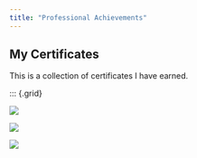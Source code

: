 ```yaml
---
title: "Professional Achievements"
---
```


## My Certificates

This is a collection of certificates I have earned.

::: {.grid}

::: {.g-col-12 .g-col-sm-6 .g-col-lg-4}

![](images/jon.png)

:::

::: {.g-col-12 .g-col-sm-6 .g-col-lg-4}

![](images/jvi.png)

:::


::: {.g-col-12 .g-col-sm-6 .g-col-lg-4}

![](images/seen.png)

:::
